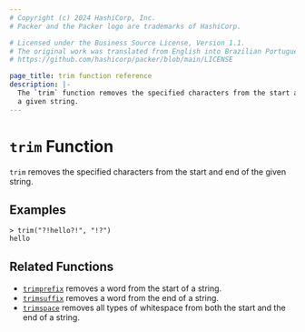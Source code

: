 ```yaml
---
# Copyright (c) 2024 HashiCorp, Inc.
# Packer and the Packer logo are trademarks of HashiCorp.

# Licensed under the Business Source License, Version 1.1.
# The original work was translated from English into Brazilian Portuguese.
# https://github.com/hashicorp/packer/blob/main/LICENSE

page_title: trim function reference
description: |-
  The `trim` function removes the specified characters from the start and end of
  a given string.
---
```


# `trim` Function

`trim` removes the specified characters from the start and end of the given
string.

## Examples

```shell-session
> trim("?!hello?!", "!?")
hello
```

## Related Functions

- [`trimprefix`](/packer/docs/templates/hcl_templates/functions/string/trimprefix) removes a word from the start of a string.
- [`trimsuffix`](/packer/docs/templates/hcl_templates/functions/string/trimsuffix) removes a word from the end of a string.
- [`trimspace`](/packer/docs/templates/hcl_templates/functions/string/trimspace) removes all types of whitespace from
  both the start and the end of a string.
